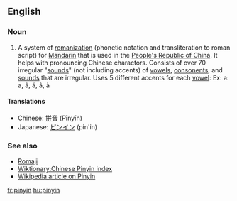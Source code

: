 ==English==
===Noun===
# A system of [[romanization]] (phonetic notation and transliteration to roman script) for [[Mandarin]] that is used in the [[People's Republic of China]]. It helps with pronouncing Chinese charactors. Consists of over 70 irregular "[[sounds]]" (not including accents) of [[vowel|vowels]], [[consonent|consonents]], and [[sounds]] that are irregular. Uses 5 different accents for each [[vowel]]: Ex: a: a, ã, á, â, à

==== Translations ====
*Chinese: [[拼音]] (Pīnyīn)
*Japanese: [[ピンイン]] (pin'in)

===See also===
* [[Romaji]]
* [[Wiktionary:Chinese Pinyin index]]
* [[w:Pinyin|Wikipedia article on Pinyin]]

[[fr:pinyin]]
[[hu:pinyin]]